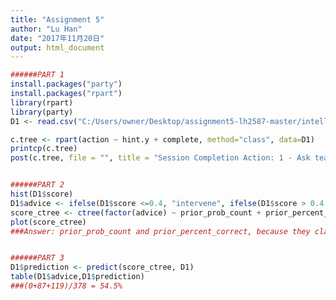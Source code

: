 ```yaml
---
title: "Assignment 5"
author: "Lu Han"
date: "2017年11月20日"
output: html_document
---
```


```r
######PART 1
install.packages("party")
install.packages("rpart")
library(rpart)
library(party)
D1 <- read.csv("C:/Users/owner/Desktop/assignment5-lh2587-master/intelligent_tutor.csv")

c.tree <- rpart(action ~ hint.y + complete, method="class", data=D1)
printcp(c.tree)
post(c.tree, file = "", title = "Session Completion Action: 1 - Ask teacher, 2 - Start new session, 3 - Give up")


######PART 2
hist(D1$score)
D1$advice <- ifelse(D1$score <=0.4, "intervene", ifelse(D1$score > 0.4 & D1$score <=0.8, "monitor", "no action"))
score_ctree <- ctree(factor(advice) ~ prior_prob_count + prior_percent_correct + hints, D1)
plot(score_ctree)
###Answer: prior_prob_count and prior_percent_correct, because they classify the largest number of students.


######PART 3
D1$prediction <- predict(score_ctree, D1)
table(D1$advice,D1$prediction)
###(0+87+119)/378 = 54.5%
```
